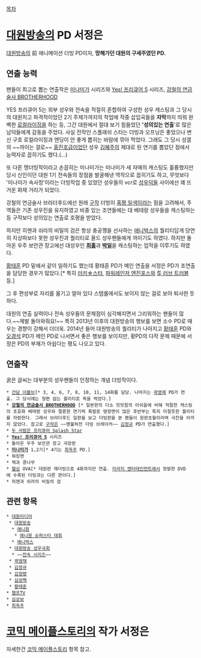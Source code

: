 [[목차]]

= [[대원방송]]의 PD 서정은 =
[[대원방송]]의 前 애니메이션 더빙 PD이자, '''망해가던 대원의 구세주였던 PD.'''

== 연출 능력 ==
팬들이 최고로 뽑는 연출작은 [[미나미가]] 시리즈와 [[Yes! 프리큐어 5]] 시리즈, [[강철의 연금술사 BROTHERHOOD]]

YES 프리큐어 5는 외부 성우와 전속을 적절히 혼합하여 구성한 성우 캐스팅과 그 당시의 대원치고 파격적이었던 2기 주제가까지의 작업에 작중 삽입곡들을 '''자막'''까지 띄워 완벽한 [[로컬라이징]]을 하는 등, 그간 대원에서 절대 보기 힘들었던 ''''성의있는 연출''''로 많은 남덕들에게 감동을 주었다. 사실 전작인 스플래쉬 스타는 더빙과 오프닝은 좋았으나 변신 구호 로컬라이징과 엔딩이 안 좋게 뽑히는 바람에 깎아 먹었다. 그래도 그 당시 성갤의 ~~까이는 걸로~~ [[홍진호]]급이었던 성우 [[김혜주]]의 제대로 된 연기를 뽑았단 점에서 능력자로 꼽히기도 했다.(...)

또 다른 명더빙작이라고 손꼽히는 미나미가는 미나미가 세 자매의 캐스팅도 훌륭했지만 당시 신인이던 대원 1기 전속들의 장점을 발굴해낸 역작으로 꼽히기도 하고, 무엇보다 '미나미가 속사정'이라는 더빙작업 중 있었던 성우들의 vcr로 [[성우덕]]들 사이에선 꽤 뜨거운 화제 거리가 되었다.

강철의 연금술사 브라더후드에선 원래 [[강철의 연금술사/2003년|구작]] 더빙이 [[중복 캐스팅|혹평 일색]]이라는 점을 고려해서, 주역들은 기존 성우진을 유지하였고 비중 있는 조연들에는 대 베테랑 성우들을 캐스팅하는 등 구작보다 성의있는 연출로 호평을 받았다.

하지만 히멘과 쉬라의 비밀의 검은 항상 충공깽을 선사하는 [[애니박스]]의 퀄리티답게 당연히 지상파보다 못한 성우진과 퀄리티로 올드 성우팬들에게 까이기도 하였다. 하지만 돌아온 우주 보안관 장고에선 대성우인 '''[[최흘]]'''과 '''[[박일]]'''을 캐스팅하는 업적을 이루기도 하였다.

[[황태훈]] PD 밑에서 같이 일하기도 했는데 황태훈 PD가 메인 연출을 서정은 PD가 조연출을 담당한 경우가 많았다.[* 특히 [[러키☆스타]], [[염신전대 고온저|파워레인저 엔진포스]]와 [[투 러브 트러블]] 등.]

그 후 편성부로 자리를 옮기고 얼마 있다 스탭롤에서도 보이지 않는 걸로 보아 퇴사한 듯하다.

대원의 연출 실력이나 전속 성우들의 문제점이 심각해지면서 그리워하는 팬들이 많다.~~제발 돌아와줘요!~~ 특히 2013년 이후의 대원방송의 행보를 보면 소수 PD로 때우는 경향이 강해서 더더욱. 2014년 들어 대원방송의 퀄리티가 나아지고 [[황태훈]] PD와 [[오경석]] PD가 메인 PD로 나서면서 좋은 행보를 보이지만, 황PD의 다작 문제 때문에 서정은 PD의 부재가 아쉽다는 평도 나오고 있다.

== 연출작 ==
굵은 글씨는 대부분의 성우팬들이 인정하는 개념 더빙작이다.

 * [[건담 이볼브]][* 3, 4, 6, 7, 8, 10, 11, 14화를 담당. 나머지는 [[곽영재]] PD가 연출. 그 당시에는 형편 없는 퀄리티로 욕을 먹었다.]
 * '''[[강철의 연금술사 BROTHERHOOD]]''' [* 일본판의 다소 밋밋함의 아쉬움에 비해 적절한 캐스팅의 초호화 베테랑 성우와 절륜한 연기력 폭발로 명장면이 많은 후반부는 특히 미칠듯한 퀄리티를 자랑한다. 그래서 브라더후드 일판을 보고 더빙판을 본 팬들이 원판초월이라며 극찬을 아끼지 않았다. 참고로 [[강철의 연금술사/2003년|구작]]은 ~~명불허전 더빙 브레이커~~ [[김정규]] PD가 연출했다.]
 * [[두 사람은 프리큐어 Splash Star]]
 * '''[[Yes! 프리큐어 5]]''' 시리즈
 * 돌아온 우주 보안관 장고 극장판
 * '''[[미나미가]]''' 1,2기[* 4기는 [[최옥주]] PD.]
 * 워킹맨
 * 잭과 콩나무
 * [[헬싱]] OVA[* 대원판 재더빙으로 4화까지만 연출. [[미라지 엔터테인먼트]]에서 정발한 DVD에 수록된 더빙과는 다른 판이다.]
 * 히맨과 쉬라의 비밀의 검

== 관련 항목 ==
 * [[대원미디어]]
  * [[대원방송]]
   * [[애니원]]
    * [[애니원 슈퍼스타 대회]]
   * [[애니박스]]
  * [[대원방송 성우극회]]
   * ~~[[전속 시리즈]]~~
  * [[곽영재]]
  * [[김정규]]
  * [[김정령]]
  * [[심상백]]
  * [[황태훈]]
 * [[챔프TV]]
 * [[심상보]]
 * [[최옥주]]

= [[코믹 메이플스토리]]의 작가 서정은 =
자세한건 [[코믹 메이플스토리]] 항목 참고.
